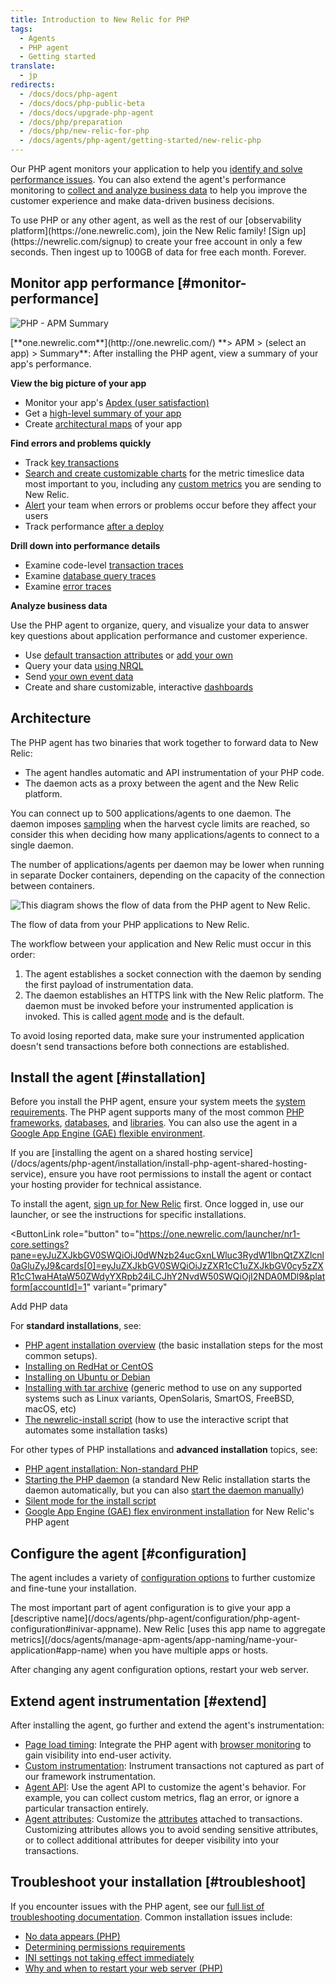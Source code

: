 ```yaml
---
title: Introduction to New Relic for PHP
tags:
  - Agents
  - PHP agent
  - Getting started
translate:
  - jp
redirects:
  - /docs/docs/php-agent
  - /docs/docs/php-public-beta
  - /docs/docs/upgrade-php-agent
  - /docs/php/preparation
  - /docs/php/new-relic-for-php
  - /docs/agents/php-agent/getting-started/new-relic-php
---
```


Our PHP agent monitors your application to help you [identify and solve performance issues](#monitor-performance). You can also extend the agent's performance monitoring to [collect and analyze business data](#business-data) to help you improve the customer experience and make data-driven business decisions.

<Callout variant="tip">
  To use PHP or any other agent, as well as the rest of our [observability platform](https://one.newrelic.com), join the New Relic family! [Sign up](https://newrelic.com/signup) to create your free account in only a few seconds. Then ingest up to 100GB of data for free each month. Forever.
</Callout>

## Monitor app performance [#monitor-performance]

![PHP - APM Summary](./images/php-summary.png "PHP - APM Summary")

<figcaption>
  [**one.newrelic.com**](http://one.newrelic.com/) **> APM > (select an app) > Summary**: After installing the PHP agent, view a summary of your app's performance.
</figcaption>

**View the big picture of your app**

* Monitor your app's [Apdex (user satisfaction)](/docs/apm/new-relic-apm/apdex/apdex-measuring-user-satisfaction)
* Get a [high-level summary of your app](/docs/apm/applications-menu/monitoring/apm-overview-page)
* Create [architectural maps](/docs/data-analysis/user-interface-functions/view-your-data/service-maps-visualize-monitor-apps-entire-architecture) of your app

**Find errors and problems quickly**

* Track [key transactions](/docs/apm/transactions/key-transactions/key-transactions-tracking-important-transactions-or-events)
* [Search and create customizable charts](/docs/insights/new-relic-insights/explore/metric-explorer-search-chart-metrics-sent-new-relic-agents) for the metric timeslice data most important to you, including any [custom metrics](/docs/agents/manage-apm-agents/agent-data/custom-metrics) you are sending to New Relic.
* [Alert](/docs/alerts/alert-policies/understanding-alert-policies/alerting-new-relic) your team when errors or problems occur before they affect your users
* Track performance [after a deploy](/docs/agents/php-agent/features/recording-deployments-using-php-script)

**Drill down into performance details**

* Examine code-level [transaction traces](/docs/apm/transactions/transaction-traces/transaction-traces)
* Examine [database query traces](/docs/apm/transactions/transaction-traces/sql-statements)
* Examine [error traces](/docs/apm/applications-menu/events/viewing-apm-errors-error-traces)

**Analyze business data**

Use the PHP agent to organize, query, and visualize your data to answer key questions about application performance and customer experience.

* Use [default transaction attributes](/docs/insights/new-relic-insights/decorating-events/apm-default-attributes-insights) or [add your own](/docs/insights/new-relic-insights/decorating-events/insights-custom-attributes)
* Query your data [using NRQL](/docs/insights/new-relic-insights/using-new-relic-query-language/using-nrql)
* Send [your own event data](/docs/insights/new-relic-insights/adding-querying-data/inserting-custom-events-new-relic-apm-agents#php-att)
* Create and share customizable, interactive [dashboards](/docs/insights/new-relic-insights/managing-dashboards-data)

## Architecture

The PHP agent has two binaries that work together to forward data to New Relic:

* The agent handles automatic and API instrumentation of your PHP code.
* The daemon acts as a proxy between the agent and the New Relic platform.

You can connect up to 500 applications/agents to one daemon. The daemon imposes [sampling](/docs/agents/manage-apm-agents/agent-data/new-relic-events-limits-sampling) when the harvest cycle limits are reached, so consider this when deciding how many applications/agents to connect to a single daemon.

<Callout variant="tip">
  The number of applications/agents per daemon may be lower when running in separate Docker containers, depending on the capacity of the connection between containers.
</Callout>

![This diagram shows the flow of data from the PHP agent to New Relic.](./images/PHP_Agent_Diagram_5.png "PHP_Agent_Diagram_4.png")

<figcaption>
  The flow of data from your PHP applications to New Relic.
</figcaption>

The workflow between your application and New Relic must occur in this order:

1. The agent establishes a socket connection with the daemon by sending the first payload of instrumentation data.
2. The daemon establishes an HTTPS link with the New Relic platform. The daemon must be invoked before your instrumented application is invoked. This is called [agent mode](/docs/agents/php-agent/advanced-installation/starting-php-daemon-advanced) and is the default.

To avoid losing reported data, make sure your instrumented application doesn't send transactions before both connections are established.

## Install the agent [#installation]

Before you install the PHP agent, ensure your system meets the [system requirements](/docs/agents/php-agent/getting-started/php-agent-compatibility-requirements). The PHP agent supports many of the most common [PHP frameworks](/docs/agents/php-agent/getting-started/php-agent-compatibility-requirements#frameworks), [databases](/docs/agents/php-agent/getting-started/php-agent-compatibility-requirements#databases), and [libraries](/docs/agents/php-agent/getting-started/php-agent-compatibility-requirements#databases). You can also use the agent in a [Google App Engine (GAE) flexible environment](/docs/agents/php-agent/advanced-installation/install-new-relic-php-agent-gae-flexible-environment).

<Callout variant="tip">
  If you are [installing the agent on a shared hosting service](/docs/agents/php-agent/installation/install-php-agent-shared-hosting-service), ensure you have root permissions to install the agent or contact your hosting provider for technical assistance.
</Callout>

To install the agent, [sign up for New Relic](https://newrelic.com/signup) first. Once logged in, use our launcher, or see the instructions for specific installations.

<ButtonLink
  role="button"
  to="https://one.newrelic.com/launcher/nr1-core.settings?pane=eyJuZXJkbGV0SWQiOiJ0dWNzb24ucGxnLWluc3RydW1lbnQtZXZlcnl0aGluZyJ9&cards[0]=eyJuZXJkbGV0SWQiOiJzZXR1cC1uZXJkbGV0cy5zZXR1cC1waHAtaW50ZWdyYXRpb24iLCJhY2NvdW50SWQiOjI2NDA0MDl9&platform[accountId]=1"
  variant="primary"
>
  Add PHP data
</ButtonLink>

For **standard installations**, see:

* [PHP agent installation overview](/docs/agents/php-agent/installation/php-agent-installation-overview) (the basic installation steps for the most common setups).
* [Installing on RedHat or CentOS](/docs/agents/php-agent/installation/php-agent-installation-redhat-and-centos)
* [Installing on Ubuntu or Debian](/docs/agents/php-agent/installation/php-agent-installation-ubuntu-and-debian)
* [Installing with tar archive](/docs/agents/php-agent/installation/php-agent-installation-tar-file) (generic method to use on any supported systems such as Linux variants, OpenSolaris, SmartOS, FreeBSD, macOS, etc)
* [The newrelic-install script](/docs/agents/php-agent/installation/newrelic-install-script) (how to use the interactive script that automates some installation tasks)

For other types of PHP installations and **advanced installation** topics, see:

* [PHP agent installation: Non-standard PHP](/docs/agents/php-agent/installation/php-agent-installation-non-standard-php)
* [Starting the PHP daemon](/docs/agents/php-agent/installation/starting-php-daemon-advanced) (a standard New Relic installation starts the daemon automatically, but you can also [start the daemon manually](/docs/agents/php-agent/installation/starting-php-daemon-advanced#selecting-external))
* [Silent mode for the install script](/docs/agents/php-agent/installation/running-php-install-script-silent-mode)
* [Google App Engine (GAE) flex environment installation](/docs/agents/php-agent/advanced-installation/install-new-relic-php-agent-gae-flexible-environment) for New Relic's PHP agent

## Configure the agent [#configuration]

The agent includes a variety of [configuration options](/docs/agents/php-agent/configuration/php-agent-configuration) to further customize and fine-tune your installation.

<Callout variant="tip">
  The most important part of agent configuration is to give your app a [descriptive name](/docs/agents/php-agent/configuration/php-agent-configuration#inivar-appname). New Relic [uses this app name to aggregate metrics](/docs/agents/manage-apm-agents/app-naming/name-your-application#app-name) when you have multiple apps or hosts.
</Callout>

After changing any agent configuration options, restart your web server.

## Extend agent instrumentation [#extend]

After installing the agent, go further and extend the agent's instrumentation:

* [Page load timing](/docs/agents/php-agent/features/page-load-timing-php): Integrate the PHP agent with [browser monitoring](/docs/browser/new-relic-browser/getting-started/new-relic-browser) to gain visibility into end-user activity.
* [Custom instrumentation](/docs/agents/php-agent/features/php-custom-instrumentation): Instrument transactions not captured as part of our framework instrumentation.
* [Agent API](/docs/agents/php-agent/configuration/php-agent-api): Use the agent API to customize the agent's behavior. For example, you can collect custom metrics, flag an error, or ignore a particular transaction entirely.
* [Agent attributes](/docs/agents/php-agent/attributes/php-agent-attributes): Customize the [attributes](/docs/agents/manage-apm-agents/agent-metrics/agent-attributes) attached to transactions. Customizing attributes allows you to avoid sending sensitive attributes, or to collect additional attributes for deeper visibility into your transactions.

## Troubleshoot your installation [#troubleshoot]

If you encounter issues with the PHP agent, see our [full list of troubleshooting documentation](/docs/agents/php-agent/troubleshooting). Common installation issues include:

* [No data appears (PHP)](/docs/agents/php-agent/troubleshooting/no-data-appears-php)
* [Determining permissions requirements](/docs/agents/php-agent/troubleshooting/determining-permissions-requirements)
* [INI settings not taking effect immediately](/docs/agents/php-agent/troubleshooting/ini-settings-not-taking-effect-immediately)
* [Why and when to restart your web server (PHP)](/docs/agents/php-agent/troubleshooting/why-when-restart-your-web-server-php)
